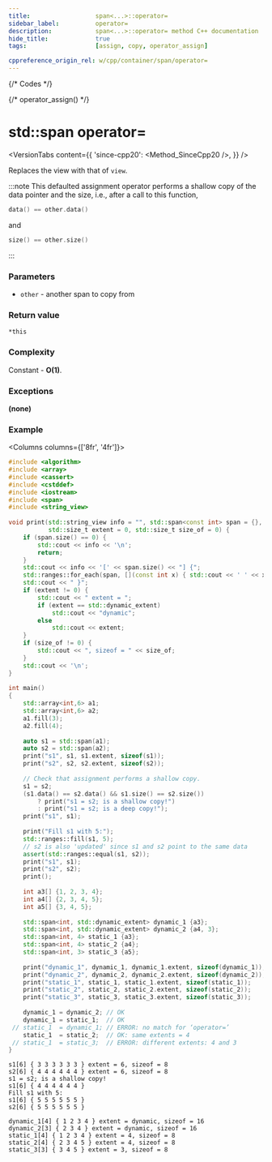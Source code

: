 ```yaml
---
title:					span<...>::operator=
sidebar_label:			operator=
description:			span<...>::operator= method C++ documentation
hide_title:				true
tags:					[assign, copy, operator_assign]

cppreference_origin_rel: w/cpp/container/span/operator=
---
```



{/* Codes */}

{/* operator_assign() */}

# std::span operator=

<VersionTabs content={{
    'since-cpp20': <Method_SinceCpp20 />,
}} />

Replaces the view with that of `view`.

:::note
This defaulted assignment operator performs a shallow copy of the data pointer and the size, i.e., after a call to this function,

```cpp
data() == other.data()
```
and
```cpp
size() == other.size()
```
:::


### Parameters

 - `other` - another span to copy from

### Return value

`*this`

### Complexity

Constant - **O(1)**.

### Exceptions

**(none)**

### Example

<Columns columns={['8fr', '4fr']}>
<div>

```cpp title='Main.cpp' showLineNumbers
#include <algorithm>
#include <array>
#include <cassert>
#include <cstddef>
#include <iostream>
#include <span>
#include <string_view>
 
void print(std::string_view info = "", std::span<const int> span = {},
           std::size_t extent = 0, std::size_t size_of = 0) {
    if (span.size() == 0) {
        std::cout << info << '\n';    
        return;
    }
    std::cout << info << '[' << span.size() << "] {";
    std::ranges::for_each(span, [](const int x) { std::cout << ' ' << x; });
    std::cout << " }";
    if (extent != 0) {
        std::cout << " extent = ";
        if (extent == std::dynamic_extent)
            std::cout << "dynamic";
        else
            std::cout << extent;
    }
    if (size_of != 0) {
        std::cout << ", sizeof = " << size_of;
    }
    std::cout << '\n';
}
 
int main()
{
    std::array<int,6> a1;
    std::array<int,6> a2;
    a1.fill(3);
    a2.fill(4);
 
    auto s1 = std::span(a1);
    auto s2 = std::span(a2);
    print("s1", s1, s1.extent, sizeof(s1));
    print("s2", s2, s2.extent, sizeof(s2));
 
    // Check that assignment performs a shallow copy.
    s1 = s2;
    (s1.data() == s2.data() && s1.size() == s2.size())
        ? print("s1 = s2; is a shallow copy!")
        : print("s1 = s2; is a deep copy!");
    print("s1", s1);
 
    print("Fill s1 with 5:");
    std::ranges::fill(s1, 5);
    // s2 is also 'updated' since s1 and s2 point to the same data
    assert(std::ranges::equal(s1, s2));
    print("s1", s1);
    print("s2", s2);
    print();
 
    int a3[] {1, 2, 3, 4};
    int a4[] {2, 3, 4, 5};
    int a5[] {3, 4, 5};
 
    std::span<int, std::dynamic_extent> dynamic_1 {a3};
    std::span<int, std::dynamic_extent> dynamic_2 {a4, 3};
    std::span<int, 4> static_1 {a3};
    std::span<int, 4> static_2 {a4};
    std::span<int, 3> static_3 {a5};
 
    print("dynamic_1", dynamic_1, dynamic_1.extent, sizeof(dynamic_1));
    print("dynamic_2", dynamic_2, dynamic_2.extent, sizeof(dynamic_2));
    print("static_1", static_1, static_1.extent, sizeof(static_1));
    print("static_2", static_2, static_2.extent, sizeof(static_2));
    print("static_3", static_3, static_3.extent, sizeof(static_3));
 
    dynamic_1 = dynamic_2; // OK
    dynamic_1 = static_1;  // OK
 // static_1  = dynamic_1; // ERROR: no match for ‘operator=’
    static_1  = static_2;  // OK: same extents = 4
 // static_1  = static_3;  // ERROR: different extents: 4 and 3
}
```

</div>
<div>

```plaintext title="Output"
s1[6] { 3 3 3 3 3 3 } extent = 6, sizeof = 8
s2[6] { 4 4 4 4 4 4 } extent = 6, sizeof = 8
s1 = s2; is a shallow copy!
s1[6] { 4 4 4 4 4 4 }
Fill s1 with 5:
s1[6] { 5 5 5 5 5 5 }
s2[6] { 5 5 5 5 5 5 }

dynamic_1[4] { 1 2 3 4 } extent = dynamic, sizeof = 16
dynamic_2[3] { 2 3 4 } extent = dynamic, sizeof = 16
static_1[4] { 1 2 3 4 } extent = 4, sizeof = 8
static_2[4] { 2 3 4 5 } extent = 4, sizeof = 8
static_3[3] { 3 4 5 } extent = 3, sizeof = 8
```

</div>
</Columns>
